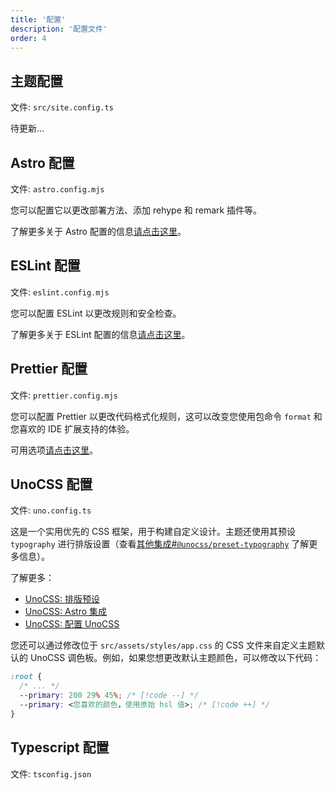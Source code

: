 ```yaml
---
title: '配置'
description: '配置文件'
order: 4
---
```


## 主题配置

文件: `src/site.config.ts`

待更新...

## Astro 配置

文件: `astro.config.mjs`

您可以配置它以更改部署方法、添加 rehype 和 remark 插件等。

了解更多关于 Astro 配置的信息[请点击这里](https://docs.astro.build/en/guides/configuring-astro/)。

## ESLint 配置

文件: `eslint.config.mjs`

您可以配置 ESLint 以更改规则和安全检查。

了解更多关于 ESLint 配置的信息[请点击这里](https://eslint.org/docs/latest/use/configure/configuration-files)。

## Prettier 配置

文件: `prettier.config.mjs`

您可以配置 Prettier 以更改代码格式化规则，这可以改变您使用包命令 `format` 和您喜欢的 IDE 扩展支持的体验。

可用选项[请点击这里](https://prettier.io/docs/en/options)。

## UnoCSS 配置

文件: `uno.config.ts`

这是一个实用优先的 CSS 框架，用于构建自定义设计。主题还使用其预设 `typography` 进行排版设置（查看[其他集成#`@unocss/preset-typography`](/docs/integrations/others#unocsspreset-typography) 了解更多信息）。

了解更多：

- [UnoCSS: 排版预设](https://unocss.dev/presets/typography)
- [UnoCSS: Astro 集成](https://unocss.dev/integrations/astro)
- [UnoCSS: 配置 UnoCSS](https://unocss.dev/config)

您还可以通过修改位于 `src/assets/styles/app.css` 的 CSS 文件来自定义主题默认的 UnoCSS 调色板。例如，如果您想更改默认主题颜色，可以修改以下代码：

```css title="src/assets/styles/app.css"
:root {
  /* ... */
  --primary: 200 29% 45%; /* [!code --] */
  --primary: <您喜欢的颜色，使用原始 hsl 值>; /* [!code ++] */
}
```

## Typescript 配置

文件: `tsconfig.json`